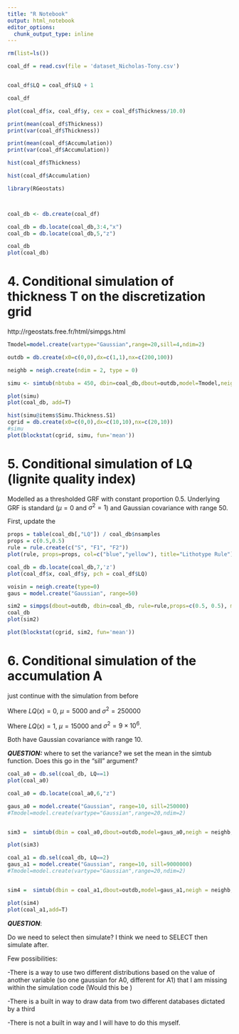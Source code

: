```yaml
---
title: "R Notebook"
output: html_notebook
editor_options: 
  chunk_output_type: inline
---
```




```r
rm(list=ls())

coal_df = read.csv(file = 'dataset_Nicholas-Tony.csv')


coal_df$LQ = coal_df$LQ + 1

coal_df
```
```r
plot(coal_df$x, coal_df$y, cex = coal_df$Thickness/10.0)
```
```r
print(mean(coal_df$Thickness))
print(var(coal_df$Thickness))
```
```r
print(mean(coal_df$Accumulation))
print(var(coal_df$Accumulation))
```



```r
hist(coal_df$Thickness)
```
```r
hist(coal_df$Accumulation)
```

```r
library(RGeostats)



coal_db <- db.create(coal_df)

coal_db = db.locate(coal_db,3:4,"x")
coal_db = db.locate(coal_db,5,"z")

coal_db
plot(coal_db)
```

# 4. Conditional simulation of thickness T on the discretization grid

http://rgeostats.free.fr/html/simpgs.html

```r
Tmodel=model.create(vartype="Gaussian",range=20,sill=4,ndim=2)

outdb = db.create(x0=c(0,0),dx=c(1,1),nx=c(200,100))

neighb = neigh.create(ndim = 2, type = 0)

simu <- simtub(nbtuba = 450, dbin=coal_db,dbout=outdb,model=Tmodel,neigh = neighb,mean = c(10))

plot(simu)
plot(coal_db, add=T)
```
```r
hist(simu@items$Simu.Thickness.S1)
cgrid = db.create(x0=c(0,0),dx=c(10,10),nx=c(20,10))
#simu
plot(blockstat(cgrid, simu, fun='mean'))
```

# 5. Conditional simulation of LQ (lignite quality index)

Modelled as a thresholded GRF with constant proportion 0.5. 
Underlying GRF is standard ($\mu = 0$ and $\sigma^{2} = 1$) and Gaussian covariance with range 50. 

First, update the 

```r

props = table(coal_db[,"LQ"]) / coal_db$nsamples
props = c(0.5,0.5)
rule = rule.create(c("S", "F1", "F2"))
plot(rule, props=props, col=c("blue","yellow"), title="Lithotype Rule")
```

```r
coal_db = db.locate(coal_db,7,'z')
plot(coal_df$x, coal_df$y, pch = coal_df$LQ)
```

```r
voisin = neigh.create(type=0)
gaus = model.create("Gaussian", range=50)

sim2 = simpgs(dbout=outdb, dbin=coal_db, rule=rule,props=c(0.5, 0.5), model1=gaus,nbtuba=600, neigh = voisin)
coal_db
plot(sim2)
```
```r
plot(blockstat(cgrid, sim2, fun='mean'))
```



# 6. Conditional simulation of the accumulation A 

just continue with the simulation from before

Where $LQ(x) = 0$,  $\mu = 5000$ and $\sigma^{2} = 250000$

Where $LQ(x) = 1$, $\mu = 15000$ and $\sigma^{2} = 9\times10^6$.

Both have Gaussian covariance with range 10. 

***QUESTION:*** where to set the variance? we set the mean in the simtub function. 
Does this go in the "sill" argument?
```r
coal_a0 = db.sel(coal_db, LQ==1)
plot(coal_a0)
```

```r

coal_a0 = db.locate(coal_a0,6,"z")

gaus_a0 = model.create("Gaussian", range=10, sill=250000)
#Tmodel=model.create(vartype="Gaussian",range=20,ndim=2)


sim3 =  simtub(dbin = coal_a0,dbout=outdb,model=gaus_a0,neigh = neighb,mean=5000)

plot(sim3)

```
```r
coal_a1 = db.sel(coal_db, LQ==2)
gaus_a1 = model.create("Gaussian", range=10, sill=9000000)
#Tmodel=model.create(vartype="Gaussian",range=20,ndim=2)


sim4 =  simtub(dbin = coal_a1,dbout=outdb,model=gaus_a1,neigh = neighb,mean=15000)

plot(sim4)
plot(coal_a1,add=T)
```
***QUESTION***: 

Do we need to select then simulate? I think we need to SELECT then simulate after. 

Few possibilities:

-There is a way to use two different distributions based on the value of another variable (so one gaussian for A0, different for A1) that I am missing within the simulation code (Would this be )

-There is a built in way to draw data from two different databases dictated by a third

-There is not a built in way and I will have to do this myself. 

